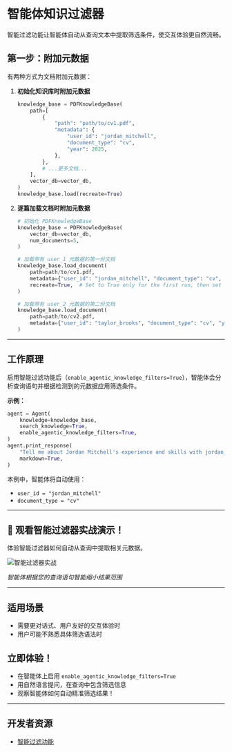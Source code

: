 # 智能体知识过滤器

智能过滤功能让智能体自动从查询文本中提取筛选条件，使交互体验更自然流畅。

## 第一步：附加元数据

有两种方式为文档附加元数据：

1. **初始化知识库时附加元数据**

    ```python
    knowledge_base = PDFKnowledgeBase(
        path=[
            {
                "path": "path/to/cv1.pdf",
                "metadata": {
                    "user_id": "jordan_mitchell",
                    "document_type": "cv",
                    "year": 2025,
                },
            },
            # ...更多文档...
        ],
        vector_db=vector_db,
    )
    knowledge_base.load(recreate=True)
    ```

2. **逐篇加载文档时附加元数据**

    ```python
    # 初始化 PDFKnowledgeBase
    knowledge_base = PDFKnowledgeBase(
        vector_db=vector_db,
        num_documents=5,
    )

    # 加载带有 user_1 元数据的第一份文档
    knowledge_base.load_document(
        path=path/to/cv1.pdf,
        metadata={"user_id": "jordan_mitchell", "document_type": "cv", "year": 2025},
        recreate=True,  # Set to True only for the first run, then set to False
    )

    # 加载带有 user_2 元数据的第二份文档
    knowledge_base.load_document(
        path=path/to/cv2.pdf,
        metadata={"user_id": "taylor_brooks", "document_type": "cv", "year": 2025},
    )
    ```

---

## 工作原理

启用智能过滤功能后（`enable_agentic_knowledge_filters=True`），智能体会分析查询语句并根据检测到的元数据应用筛选条件。

**示例：**
```python
agent = Agent(
    knowledge=knowledge_base,
    search_knowledge=True,
    enable_agentic_knowledge_filters=True,
)
agent.print_response(
    "Tell me about Jordan Mitchell's experience and skills with jordan_mitchell as user id and document type cv",
    markdown=True,
)
```

本例中，智能体将自动使用：
- `user_id = "jordan_mitchell"`
- `document_type = "cv"`

---

## 🌟 观看智能过滤器实战演示！

体验智能过滤器如何自动从查询中提取相关元数据。

![智能过滤器实战](/images/agentic_filters.png)

*智能体根据您的查询语句智能缩小结果范围*

---

## 适用场景

- 需要更对话式、用户友好的交互体验时
- 用户可能不熟悉具体筛选语法时

## 立即体验！

- 在智能体上启用 `enable_agentic_knowledge_filters=True`
- 用自然语言提问，在查询中包含筛选信息
- 观察智能体如何自动精准筛选结果！

---

## 开发者资源
- [智能过滤功能](https://github.com/agno-agi/agno/blob/main/cookbook/agent_concepts/knowledge/filters/pdf/agentic_filtering.py)